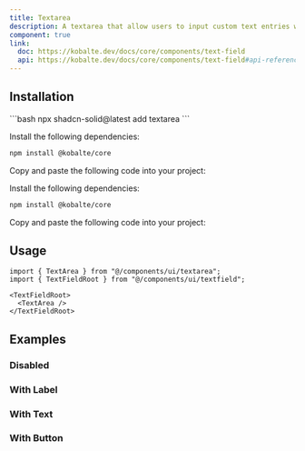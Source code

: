 ```yaml
---
title: Textarea
description: A textarea that allow users to input custom text entries with a keyboard.
component: true
link:
  doc: https://kobalte.dev/docs/core/components/text-field
  api: https://kobalte.dev/docs/core/components/text-field#api-reference
---
```



<ComponentPreview name="textarea-demo" code={DemoCode} client:only="solid-js" />

## Installation

<ComponentInstallation client:only="solid-js">

<Fragment slot="cli">
```bash
npx shadcn-solid@latest add textarea
```
</Fragment>

<Step slot="tw">

<StepItem>Install the following dependencies:</StepItem>
```bash
npm install @kobalte/core
```

<StepItem>Copy and paste the following code into your project:</StepItem>
<RawCode code={TwRawCode} client:only="solid-js" />

</Step>

<Step slot="uno">

<StepItem>Install the following dependencies:</StepItem>
```bash
npm install @kobalte/core
```

<StepItem>Copy and paste the following code into your project:</StepItem>
<RawCode code={UnoRawCode} client:only="solid-js" />

</Step>

</ComponentInstallation>

## Usage

```tsx
import { TextArea } from "@/components/ui/textarea";
import { TextFieldRoot } from "@/components/ui/textfield";
```

```tsx
<TextFieldRoot>
  <TextArea />
</TextFieldRoot>
```

## Examples

### Disabled

<ComponentPreview name="textarea-disabled" code={DemoCode2} client:only="solid-js" />

### With Label

<ComponentPreview name="textarea-with-label" code={DemoCode3} client:only="solid-js" />

### With Text

<ComponentPreview name="textarea-with-text" code={DemoCode4} client:only="solid-js" />

### With Button

<ComponentPreview name="textarea-with-button" code={DemoCode5} client:only="solid-js" />
